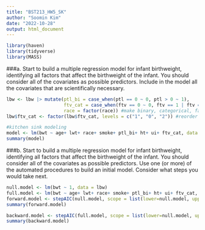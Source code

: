```yaml
---
title: "BST213_HW5_SK"
author: "Soomin Kim"
date: "2022-10-28"
output: html_document
---
```


```r
library(haven)
library(tidyverse)
library(MASS)
```


###a.	Start to build a multiple regression model for infant birthweight, identifying all factors that affect the birthweight of the infant.  You should consider all of the covariates as possible predictors.  Include in the model all the covariates that are scientifically necessary.

```r
lbw <- lbw |> mutate(ptl_bi = case_when(ptl == 0 ~ 0, ptl > 0 ~ 1),
                     ftv_cat = case_when(ftv == 0 ~ 0, ftv == 1 | ftv == 2 ~ 1, ftv > 2 ~ 2),
                     race = factor(race)) #make binary, categorical, factor variables
lbw$ftv_cat <- factor(lbw$ftv_cat, levels = c("1", "0", "2")) #reorder the levels

#kitchen sink modeling
model <- lm(bwt ~ age+ lwt+ race+ smoke+ ptl_bi+ ht+ ui+ ftv_cat, data = lbw)
summary(model)
```

###b.	Start to build a multiple regression model for infant birthweight, identifying all factors that affect the birthweight of the infant.  You should consider all of the covariates as possible predictors.  Use one (or more) of the automated procedures to build an initial model.  Consider what steps you would take next.

```r
null.model <- lm(bwt ~ 1, data = lbw)
full.model <- lm(bwt ~ age+ lwt+ race+ smoke+ ptl_bi+ ht+ ui+ ftv_cat, data = lbw)
forward.model <- stepAIC(null.model, scope = list(lower=null.model, upper=full.model), direction = "forward", trace = F)
summary(forward.model)
```

```r
backward.model <- stepAIC(full.model, scope = list(lower=null.model, upper=full.model), direction = "backward", trace = F)
summary(backward.model)
```

